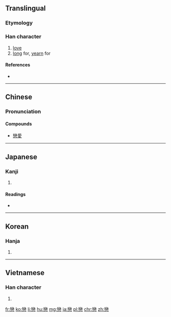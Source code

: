 {{also|恋|戀}}
==Translingual==

===Etymology===
{{Han compound|䜌|心|t2=heart|ls=psc}}

===Han character===
{{Han char|rn=61|rad=心|as=19|sn=23|four=2233<sub>9</sub>|canj=女火心 (VFP)|ids=⿱[[䜌]][[心]]}}

# [[love]]
# [[long]] for, [[yearn]] for

====References====
* {{Han ref|kx=0409.090|dkj=11504|dj=0751.130|hdz=42372.080|uh=6200|ud=25088|bh=C5CA|bd=50634}}

----

==Chinese==
{{zh-hanzi-box|[[恋]]|戀}}

===Pronunciation===
{{zh-pron
|m=liàn
|c=lyun2,lyun5
|mc=y
|oc=y
|ma=
|cat=v
}}

====Compounds====
* [[戀愛]]

----

==Japanese==

===Kanji===
{{ja-kanji|grade=|rs=心19}}

# {{defn|lang=ja|sort=心19}}

====Readings====
* {{ja-readings|on=[[れん]] (ren)|kun=[[こい]] (koi), [[こいしい]] (koishii)}}

----

==Korean==

===Hanja===
{{ko-hanja|hangeul=[[련]], [[연]]|eumhun=|rv=ryeon, yeon|mr=ryŏn, yŏn|y=lyen, yen}}

# {{defn|lang=ko|sort=心19}}

----

==Vietnamese==

===Han character===
{{vi-hantu|[[luyến]], [[luýnh]]|rs=心19}}

# {{defn|lang=vi|sort=心19}}

[[fr:戀]]
[[ko:戀]]
[[li:戀]]
[[hu:戀]]
[[mg:戀]]
[[ja:戀]]
[[pl:戀]]
[[chr:戀]]
[[zh:戀]]